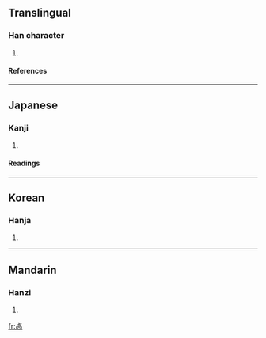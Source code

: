 ==Translingual==
===Han character===
{{Han char|rn=25|rad=卜|as=09|sn=11|four=|canj=X卜月月口 (XYBBR), 卜月月口 (YBBR)}}
# {{defn|Han}}
====References====
{{Han ref|kx=0158.320|dkj=02820|dj=0362.290|hdz=10095.150|uh=5368|ud=21352}}
----
==Japanese==
===Kanji===
{{ja-kanji|grade=|rs=卜09}}
# {{defn|Japanese}} 
====Readings====
{{ja-readings|on=[[せつ]] (setsu)|kun=}}
----
==Korean==
===Hanja===
{{ko-hanja|hangeul=설|rv=seol|mr=sŏl}}
# {{defn|Korean}}
----
==Mandarin==
===Hanzi===
{{cmn-hanzi|pin=[[xiè]] (xie4)|wg=hsieh<sup>4</sup>}}
# {{defn|Mandarin}}

[[fr:卨]]